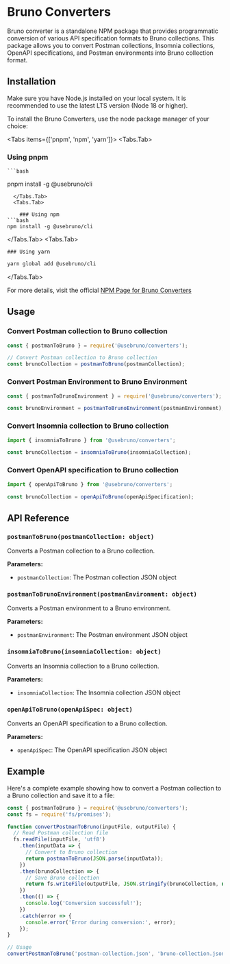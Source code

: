 
# Bruno Converters

Bruno converter is a standalone NPM package that provides programmatic conversion of various API specification formats to Bruno collections. This package allows you to convert Postman collections, Insomnia collections, OpenAPI specifications, and Postman environments into Bruno collection format.

## Installation

<Callout emoji="">
  Make sure you have Node.js installed on your local system. It is recommended to use the latest LTS version (Node 18 or higher). 
</Callout>

To install the Bruno Converters, use the node package manager of your choice:

<Tabs items={['pnpm', 'npm', 'yarn']}>
  <Tabs.Tab>
  ### Using pnpm

    ```bash
pnpm install -g @usebruno/cli
```
  </Tabs.Tab>
  <Tabs.Tab>
    
    ### Using npm
```bash
npm install -g @usebruno/cli
```

  </Tabs.Tab>
  <Tabs.Tab>
    
    ### Using yarn
```bash
yarn global add @usebruno/cli
```
  </Tabs.Tab>
</Tabs>

For more details, visit the official [NPM Page for Bruno Converters](https://www.npmjs.com/package/@usebruno/converters)

## Usage

### Convert Postman collection to Bruno collection

```javascript
const { postmanToBruno } = require('@usebruno/converters');

// Convert Postman collection to Bruno collection
const brunoCollection = postmanToBruno(postmanCollection);
```

### Convert Postman Environment to Bruno Environment

```javascript
const { postmanToBrunoEnvironment } = require('@usebruno/converters');

const brunoEnvironment = postmanToBrunoEnvironment(postmanEnvironment);
```

### Convert Insomnia collection to Bruno collection

```javascript
import { insomniaToBruno } from '@usebruno/converters';

const brunoCollection = insomniaToBruno(insomniaCollection);
```

### Convert OpenAPI specification to Bruno collection

```javascript
import { openApiToBruno } from '@usebruno/converters';

const brunoCollection = openApiToBruno(openApiSpecification);
```

## API Reference

### `postmanToBruno(postmanCollection: object)`

Converts a Postman collection to a Bruno collection.

**Parameters:**
- `postmanCollection`: The Postman collection JSON object


### `postmanToBrunoEnvironment(postmanEnvironment: object)`

Converts a Postman environment to a Bruno environment.

**Parameters:**
- `postmanEnvironment`: The Postman environment JSON object


### `insomniaToBruno(insomniaCollection: object)`

Converts an Insomnia collection to a Bruno collection.

**Parameters:**
- `insomniaCollection`: The Insomnia collection JSON object


### `openApiToBruno(openApiSpec: object)`

Converts an OpenAPI specification to a Bruno collection.

**Parameters:**
- `openApiSpec`: The OpenAPI specification JSON object


## Example

Here's a complete example showing how to convert a Postman collection to a Bruno collection and save it to a file:

```javascript
const { postmanToBruno } = require('@usebruno/converters');
const fs = require('fs/promises');

function convertPostmanToBruno(inputFile, outputFile) {
  // Read Postman collection file
  fs.readFile(inputFile, 'utf8')
    .then(inputData => {
      // Convert to Bruno collection
      return postmanToBruno(JSON.parse(inputData));
    })
    .then(brunoCollection => {
      // Save Bruno collection
      return fs.writeFile(outputFile, JSON.stringify(brunoCollection, null, 2));
    })
    .then(() => {
      console.log('Conversion successful!');
    })
    .catch(error => {
      console.error('Error during conversion:', error);
    });
}

// Usage
convertPostmanToBruno('postman-collection.json', 'bruno-collection.json');
```
 